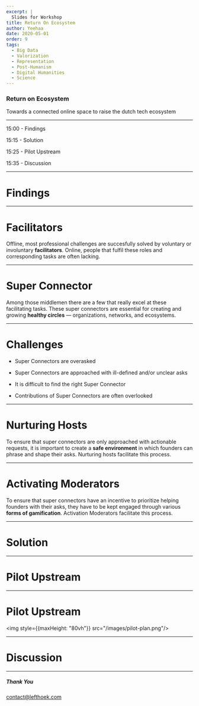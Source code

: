 ```yaml
---
excerpt: |
  Slides for Workshop
title: Return On Ecosystem
author: Yeehaa
date: 2020-05-01
order: 9
tags: 
  - Big Data
  - Valorization
  - Representation
  - Post-Humanism
  - Digital Humanities
  - Science
---
```



<Cover>

### Return on Ecosystem

Towards a connected online space to raise the dutch tech ecosystem

</Cover>

---

<Agenda>

15:00 - Findings 

15:15 - Solution

15:25 - Pilot Upstream

15:35 - Discussion

</Agenda>

---

<SectionCover>

# Findings

</SectionCover>

---

<Basic>

# Facilitators

Offline, most professional challenges are succesfully solved by
voluntary or involuntary **facilitators**. Online, people that fulfil these
roles and corresponding tasks are often lacking. 

</Basic>

---

<Basic>

# Super Connector

Among those middlemen there are a few that really excel at these facilitating
tasks. These super connectors are essential for creating and growing **healthy
circles** &mdash; organizations, networks, and ecosystems.

</Basic>

---

<Basic>

# Challenges

+ Super Connectors are overasked 

+ Super Connectors are approached with ill-defined and/or unclear asks

+ It is difficult to find the right Super Connector

+ Contributions of Super Connectors are often overlooked

</Basic>

---

<Basic>

# Nurturing Hosts

To ensure that super connectors are only approached with actionable requests,
it is important to create a **safe environment** in which founders can phrase
and shape their asks. Nurturing hosts facilitate this process.

</Basic>

---

<Basic>

# Activating Moderators

To ensure that super connectors have an incentive to prioritize helping
founders with their asks, they have to be kept engaged through various **forms
of gamification**. Activation Moderators facilitate this process.

</Basic>

---

<SectionCover>

# Solution

</SectionCover>

---

<SectionCover>

# Pilot Upstream

</SectionCover>

---

<Basic variant="midnight">

# Pilot Upstream

<img style={{maxHeight: "80vh"}} src="/images/pilot-plan.png"/>

</Basic>

---

<SectionCover>

# Discussion

</SectionCover>

---

<Cover>

##### Thank You

contact@lefthoek.com

</Cover>
